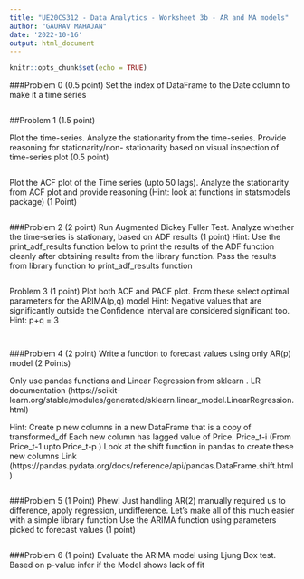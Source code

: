 ---
title: "UE20CS312 - Data Analytics - Worksheet 3b - AR and MA models"
author: "GAURAV MAHAJAN"
date: '2022-10-16'
output: html_document
---

```{r setup, include=FALSE}
knitr::opts_chunk$set(echo = TRUE)
```
###Problem 0 (0.5 point)
Set the index of DataFrame to the Date column to make it a time series
```{r}

```
##Problem 1 (1.5 point)

Plot the time-series. Analyze the stationarity from the time-series. Provide reasoning for stationarity/non-
stationarity based on visual inspection of time-series plot (0.5 point)
```{r}

```
Plot the ACF plot of the Time series (upto 50 lags). Analyze the stationarity from ACF plot and provide
reasoning (Hint: look at functions in statsmodels package) (1 Point)
```{r}

```
###Problem 2 (2 point)
Run Augmented Dickey Fuller Test. Analyze whether the time-series is stationary, based on ADF results
(1 point)
Hint: Use the print_adf_results function below to print the results of the ADF function cleanly after
obtaining results from the library function. Pass the results from library function to print_adf_results
function
```{r}

```
Problem 3 (1 point)
Plot both ACF and PACF plot. From these select optimal parameters for the ARIMA(p,q) model
Hint: Negative values that are significantly outside the Confidence interval are considered significant too.
Hint: p+q = 3
```{r}

```

```{r}

```

###Problem 4 (2 point)
Write a function to forecast values using only AR(p) model (2 Points)

Only use pandas functions and Linear Regression from sklearn . LR documentation (https://scikit-
learn.org/stable/modules/generated/sklearn.linear_model.LinearRegression.html)

Hint: Create p new columns in a new DataFrame that is a copy of transformed_df
Each new column has lagged value of Price. Price_t-i (From Price_t-1 upto Price_t-p )
Look at the shift function in pandas to create these new columns Link
(https://pandas.pydata.org/docs/reference/api/pandas.DataFrame.shift.html)
```{r}

```
###Problem 5 (1 Point)
Phew! Just handling AR(2) manually required us to difference, apply regression, undifference. Let's make all
of this much easier with a simple library function
Use the ARIMA function using parameters picked to forecast values (1 point)
```{r}

```
###Problem 6 (1 point)
Evaluate the ARIMA model using Ljung Box test. Based on p-value infer if the Model shows lack of fit
